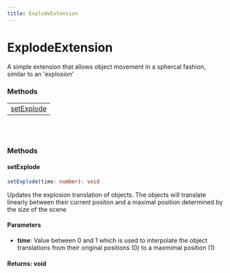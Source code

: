 ```yaml
---
title: ExplodeExtension
---
```




# ExplodeExtension
A simple extension that allows object movement in a sphercal fashion, similar to an 'explosion' 

### <h3>Methods</h3>
|  	|
|---
| [setExplode](/viewer/explode-extension-api.md#setexplode)  


<br />
<br />


### <h3>Methods</h3>
#### <b>setExplode</b>
```typescript
setExplode(time: number): void
```
Updates the explosion translation of objects. The objects will translate linearly between their current positon and a maximal position determined by the size of the scene
#### Parameters
 - **time**: Value between 0 and 1 which is used to interpolate the object translations from their original positions (0) to a maxmimal position (1)

#### Returns: void
